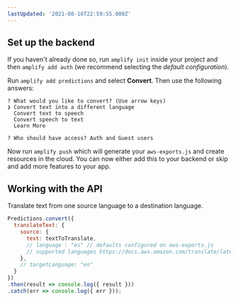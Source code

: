 ```yaml
---
lastUpdated: '2021-08-16T22:59:55.000Z'
---
```

## Set up the backend

If you haven't already done so, run `amplify init` inside your project and then `amplify add auth` (we recommend selecting the *default configuration*).

Run `amplify add predictions` and select **Convert**. Then use the following answers:

```console
? What would you like to convert? (Use arrow keys)
❯ Convert text into a different language 
  Convert text to speech 
  Convert speech to text 
  Learn More 

? Who should have access? Auth and Guest users
```

Now run `amplify push` which will generate your `aws-exports.js` and create resources in the cloud. You can now either add this to your backend or skip and add more features to your app.

## Working with the API

Translate text from one source language to a destination language.

```javascript
Predictions.convert({
  translateText: {
    source: {
      text: textToTranslate,
      // language : "es" // defaults configured on aws-exports.js
      // supported languages https://docs.aws.amazon.com/translate/latest/dg/how-it-works.html#how-it-works-language-codes
    },
    // targetLanguage: "en"
  }
})
.then(result => console.log({ result }))
.catch(err => console.log({ err }));
```
